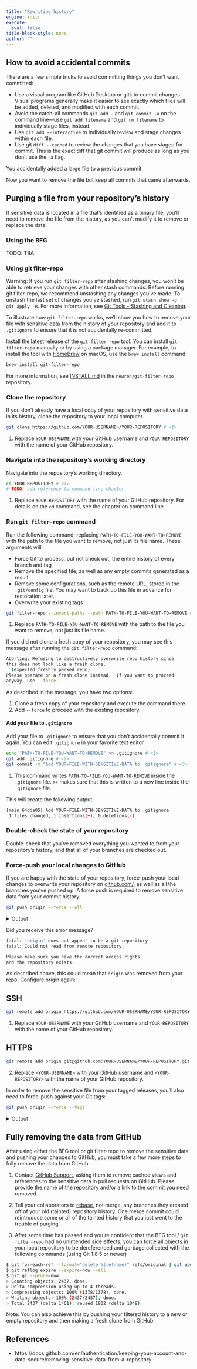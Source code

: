 ```yaml
---
title: "Rewriting history"
engine: knitr
execute:
  eval: false
title-block-style: none
author: ""
---
```


## How to avoid accidental commits

There are a few simple tricks to avoid committing things you don't want committed:

- Use a visual program like GitHub Desktop or gitk to commit changes. Visual programs generally make it easier to see exactly which files will be added, deleted, and modified with each commit.
- Avoid the catch-all commands `git add .` and `git commit -a` on the command line—use `git add filename` and `git rm filename` to individually stage files, instead.
- Use `git add --interactive` to individually review and stage changes within each file.
- Use git `diff --cached` to review the changes that you have staged for commit.
This is the exact diff that git commit will produce as long as you don't use the `-a` flag.



You accidentally added a large file to a previous commit.

Now you want to remove the file but keep all commits that came afterwards.



## Purging a file from your repository's history

::: {.callout-note}
If sensitive data is located in a file that's identified as a binary file, you'll need to remove the file from the history, as you can't modify it to remove or replace the data.
:::

### Using the BFG

TODO: TBA

### Using git filter-repo

::: {.callout-warning}
Warning: If you run `git filter-repo` after stashing changes, you won't be able to retrieve your changes with other stash commands.
Before running git filter-repo, we recommend unstashing any changes you've made.
To unstash the last set of changes you've stashed, run `git stash show -p | git apply -R`.
For more information, see [Git Tools - Stashing and Cleaning](https://git-scm.com/book/en/v2/Git-Tools-Stashing-and-Cleaning).
:::

To illustrate how `git filter-repo` works, we'll show you how to remove your file with sensitive data from the history of your repository and add it to `.gitignore` to ensure that it is not accidentally re-committed.

::: {.callout-caution title="Install `git filter-repo`" collapse="true"}

Install the latest release of the `git filter-repo` tool.
You can install `git-filter-repo` manually or by using a package manager.
For example, to install the tool with [HomeBrew](https://brew.sh/) on macOS, use the `brew install` command.

```bash
brew install git-filter-repo
```

For more information, see [INSTALL.md](https://github.com/newren/git-filter-repo/blob/main/INSTALL.md) in the `newren/git-filter-repo` repository.

:::

### Clone the repository

If you don't already have a local copy of your repository with sensitive data in its history, clone the repository to your local computer.

```bash
git clone https://github.com/YOUR-USERNAME>/YOUR-REPOSITORY # <1>
```
1. Replace `YOUR-USERNAME` with your GitHub username and `YOUR-REPOSITORY` with the name of your GitHub repository. 

### Navigate into the repository's working directory

Navigate into the repository's working directory.

```bash
cd YOUR-REPOSITORY # <1>
# TODO: add reference to command line chapter
```
1. Replace `YOUR-REPOSITORY` with the name of your GitHub repository.
For details on the `cd` command, see the chapter on command line.

### Run `git filter-repo` command

Run the following command, replacing `PATH-TO-FILE-YOU-WANT-TO-REMOVE` with the path to the file you want to remove, not just its file name.
These arguments will:

- Force Git to process, but not check out, the entire history of every branch and tag
- Remove the specified file, as well as any empty commits generated as a result
- Remove some configurations, such as the remote URL, stored in the `.git/config` file.
You may want to back up this file in advance for restoration later.
- Overwrite your existing tags

```bash
git filter-repo --invert-paths --path PATH-TO-FILE-YOU-WANT-TO-REMOVE # <1>
```
1. Replace `PATH-TO-FILE-YOU-WANT-TO-REMOVE` with the path to the file you want to remove, not just its file name.

::: {.callout-tip title="I did not clone a fresh copy of the repository. Is this a problem?" collapse="true"}

If you did not clone a fresh copy of your repository, you may see this message after running the `git filter-repo` command:

```bash
Aborting: Refusing to destructively overwrite repo history since
this does not look like a fresh clone.
  (expected freshly packed repo)
Please operate on a fresh clone instead.  If you want to proceed
anyway, use --force.
```

As described in the message, you have two options:

1. Clone a fresh copy of your repository and execute the command there.
1. Add `--force` to proceed with the existing repository.

:::

#### Add your file to `.gitignore` 

Add your file to `.gitignore` to ensure that you don't accidentally commit it again.
You can edit `.gitignore` in your favorite text editor

```bash
echo "PATH-TO-FILE-YOU-WANT-TO-REMOVE" >> .gitignore # <1>
git add .gitignore # <2>
git commit -m "Add YOUR-FILE-WITH-SENSITIVE-DATA to .gitignore" # <3>
```
1. This command writes `PATH-TO-FILE-YOU-WANT-TO-REMOVE` inside the `.gitignore` file.
`>>` makes sure that this is written to a new line inside the `.gitignore` file.

This will create the following output:

```bash
[main 64dda05] Add YOUR-FILE-WITH-SENSITIVE-DATA to .gitignore
 1 files changed, 1 insertions(+), 0 deletions(-)
```

### Double-check the state of your repository

Double-check that you've removed everything you wanted to from your repository's history, and that all of your branches are checked out.

### Force-push your local changes to GitHub

If you are happy with the state of your repository, force-push your local changes to overwrite your repository on [github.com/](https://github.com), as well as all the branches you've pushed up.
A force push is required to remove sensitive data from your commit history.

```bash
git push origin --force --all
```

<details>
<summary>Output</summary>
```bash
Counting objects: 1074, done.
Delta compression using 2 threads.
Compressing objects: 100% (677/677), done.
Writing objects: 100% (1058/1058), 148.85 KiB, done.
Total 1058 (delta 590), reused 602 (delta 378)
To https://github.com/YOUR-USERNAME/YOUR-REPOSITORY.git
  + 48dc599...64dda05 main -> main (forced update)
```
</details>

:::: {.callout-tip title="fatal: 'origin' does not appear to be a git repository" collapse="true"}

Did you receive this error message?

```bash
fatal: 'origin' does not appear to be a git repository
fatal: Could not read from remote repository.

Please make sure you have the correct access rights
and the repository exists.
```

As described above, this could mean that `origin` was removed from your repo.
Configure origin again:

::: {.panel-tabset}

## SSH

```bash
git remote add origin https://github.com/YOUR-USERNAME/YOUR-REPOSITORY # <1>
```
1. Replace `YOUR-USERNAME` with your GitHub username and `YOUR-REPOSITORY` with the name of your GitHub repository. 

## HTTPS

```bash
git remote add origin git@github.com:YOUR-USERNAME/YOUR-REPOSITORY.git # <2>
```
2. Replace `<YOUR-USERNAME>` with your GitHub username and `<YOUR-REPOSITORY>` with the name of your GitHub repository.

:::

::::

In order to remove the sensitive file from your tagged releases, you'll also need to force-push against your Git tags:

```bash
git push origin --force --tags
```

<details>
<summary>Output</summary>
```bash
Counting objects: 321, done.
Delta compression using up to 8 threads.
Compressing objects: 100% (166/166), done.
Writing objects: 100% (321/321), 331.74 KiB | 0 bytes/s, done.
Total 321 (delta 124), reused 269 (delta 108)
To https://github.com/YOUR-USERNAME/YOUR-REPOSITORY.git
 + 48dc599...051452f main -> main (forced update)
```
</details>



## Fully removing the data from GitHub

After using either the BFG tool or git filter-repo to remove the sensitive data and pushing your changes to GitHub, you must take a few more steps to fully remove the data from GitHub.

1. Contact [GitHub Support](https://support.github.com/contact?tags=docs-generic), asking them to remove cached views and references to the sensitive data in pull requests on GitHub. Please provide the name of the repository and/or a link to the commit you need removed.

1. Tell your collaborators to [rebase](https://git-scm.com/book/en/Git-Branching-Rebasing), not merge, any branches they created off of your old (tainted) repository history. One merge commit could reintroduce some or all of the tainted history that you just went to the trouble of purging.

1. After some time has passed and you're confident that the BFG tool / `git filter-repo` had no unintended side effects, you can force all objects in your local repository to be dereferenced and garbage collected with the following commands (using Git 1.8.5 or newer)

```bash
$ git for-each-ref --format="delete %(refname)" refs/original | git update-ref --stdin
$ git reflog expire --expire=now --all
$ git gc --prune=now
> Counting objects: 2437, done.
> Delta compression using up to 4 threads.
> Compressing objects: 100% (1378/1378), done.
> Writing objects: 100% (2437/2437), done.
> Total 2437 (delta 1461), reused 1802 (delta 1048)
```

Note: You can also achieve this by pushing your filtered history to a new or empty repository and then making a fresh clone from GitHub.

## References

- https://docs.github.com/en/authentication/keeping-your-account-and-data-secure/removing-sensitive-data-from-a-repository
